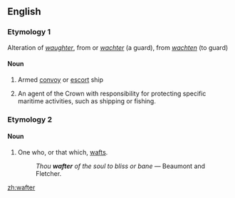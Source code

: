 ==English==

===Etymology 1===
Alteration of {{etyl|enm|en}} ''[[waughter]]'', from {{etyl|dum|en}} or {{etyl|gml|en}} ''[[wachter]]'' (a guard), from ''[[wachten]]'' (to guard)

====Noun====
{{en-noun}}

# {{label|en|obsolete}} Armed [[convoy]] or [[escort]] ship
# {{label|en|obsolete}} An agent of the Crown with responsibility for protecting specific maritime activities, such as shipping or fishing.

===Etymology 2===
{{suffix|waft|er|lang=en}}

====Noun====
{{en-noun}}

# One who, or that which, [[waft]]s.
#: ''Thou '''wafter''' of the soul to bliss or bane'' &mdash; Beaumont and Fletcher.
[[zh:wafter]]